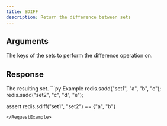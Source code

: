 ```yaml
---
title: SDIFF
description: Return the difference between sets
---
```


## Arguments

<ParamField body="keys" type="*List[str]" required>
  The keys of the sets to perform the difference operation on.
</ParamField>


## Response

<ResponseField type="set[str]" required>
  The resulting set.
</ResponseField>

<RequestExample>
```py Example 
redis.sadd("set1", "a", "b", "c"); 
redis.sadd("set2", "c", "d", "e"); 

assert redis.sdiff("set1", "set2") == {"a", "b"}
```
</RequestExample>

